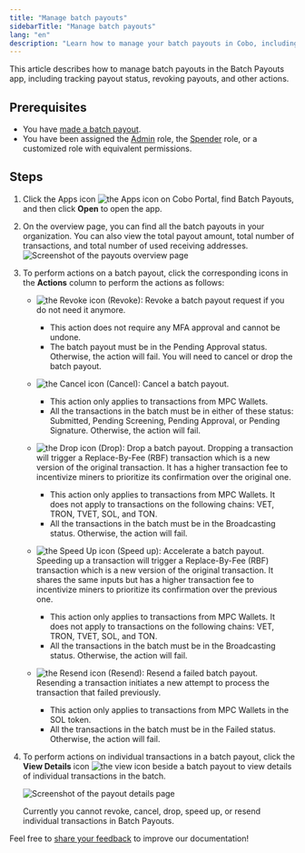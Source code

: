 ```yaml
---
title: "Manage batch payouts"
sidebarTitle: "Manage batch payouts"
lang: "en"
description: "Learn how to manage your batch payouts in Cobo, including tracking transactions and accessing detailed payout information for better oversight."
---
```


This article describes how to manage batch payouts in the Batch Payouts app, including tracking payout status, revoking payouts, and other actions.

## Prerequisites

- You have [made a batch payout](/en/apps/batch-payouts/make-payout).
- You have been assigned the [Admin](/en/portal/organization/roles-and-permissions) role, the [Spender](/en/portal/organization/roles-and-permissions) role, or a customized role with equivalent permissions.

## Steps
1. Click the Apps icon <img src="/en/images/common/icon_apps.svg" className="icon" alt="the Apps icon" /> on Cobo Portal, find Batch Payouts, and then click **Open** to open the app.
2. On the overview page, you can find all the batch payouts in your organization. You can also view the total payout amount, total number of transactions, and total number of used receiving addresses.
    <img src="/en/images/portal-apps/batch-payouts/payouts.png" className="screenshot_full_screen" alt="Screenshot of the payouts overview page" />
3. To perform actions on a batch payout, click the corresponding icons in the **Actions** column to perform the actions as follows:

    - <img src="/en/images/portal-apps/batch-payouts/icon_revoke.svg" className="icon" alt="the Revoke icon" /> (Revoke): Revoke a batch payout request if you do not need it anymore.

      <Note><ul><li>This action does not require any MFA approval and cannot be undone.</li><li>The batch payout must be in the Pending Approval status. Otherwise, the action will fail. You will need to cancel or drop the batch payout.</li></ul></Note> 

    - <img src="/en/images/portal-apps/batch-payouts/icon_cancel.png" className="icon" alt="the Cancel icon" /> (Cancel): Cancel a batch payout.

      <Note><ul><li>This action only applies to transactions from MPC Wallets.</li><li>All the transactions in the batch must be in either of these status: Submitted, Pending Screening, Pending Approval, or Pending Signature. Otherwise, the action will fail.</li></ul></Note>

    - <img src="/en/images/portal-apps/batch-payouts/icon_drop.png" className="icon" alt="the Drop icon" /> (Drop): Drop a batch payout.
      Dropping a transaction will trigger a Replace-By-Fee (RBF) transaction which is a new version of the original transaction. It has a higher transaction fee to incentivize miners to prioritize its confirmation over the original one.

      <Note><ul><li>This action only applies to transactions from MPC Wallets. It does not apply to transactions on the following chains: VET, TRON, TVET, SOL, and TON.</li><li>All the transactions in the batch must be in the Broadcasting status. Otherwise, the action will fail.</li></ul></Note>

    - <img src="/en/images/portal-apps/batch-payouts/icon_speed_up.png" className="icon" alt="the Speed Up icon" /> (Speed up): Accelerate a batch payout.
      Speeding up a transaction will trigger a Replace-By-Fee (RBF) transaction which is a new version of the original transaction. It shares the same inputs but has a higher transaction fee to incentivize miners to prioritize its confirmation over the previous one.

      <Note><ul><li>This action only applies to transactions from MPC Wallets. It does not apply to transactions on the following chains: VET, TRON, TVET, SOL, and TON.</li><li>All the transactions in the batch must be in the Broadcasting status. Otherwise, the action will fail.</li></ul></Note>

    - <img src="/en/images/portal-apps/batch-payouts/icon_resend.png" className="icon" alt="the Resend icon" /> (Resend): Resend a failed batch payout.
      Resending a transaction initiates a new attempt to process the transaction that failed previously.

      <Note><ul><li>This action only applies to transactions from MPC Wallets in the SOL token.</li><li>All the transactions in the batch must be in the Failed status. Otherwise, the action will fail.</li></ul></Note>

5. To perform actions on individual transactions in a batch payout, click the **View Details** icon <img src="/en/images/common/icon_view.svg" className="icon" alt="the view icon" /> beside a batch payout to view details of individual transactions in the batch.

    <img src="/en/images/portal-apps/batch-payouts/transactions.png" className="screenshot_full_screen" alt="Screenshot of the payout details page" />

    <Note>Currently you cannot revoke, cancel, drop, speed up, or resend individual transactions in Batch Payouts.</Note>

<Tip>Feel free to [share your feedback](https://forms.zohopublic.com/cobo/form/DocumentFeedbackForm/formperma/QvLOhxJv1_JMsJ-1dleZ8Itb_7rzN-LtgvsDdxosoVI?referrername=manuals) to improve our documentation!</Tip>